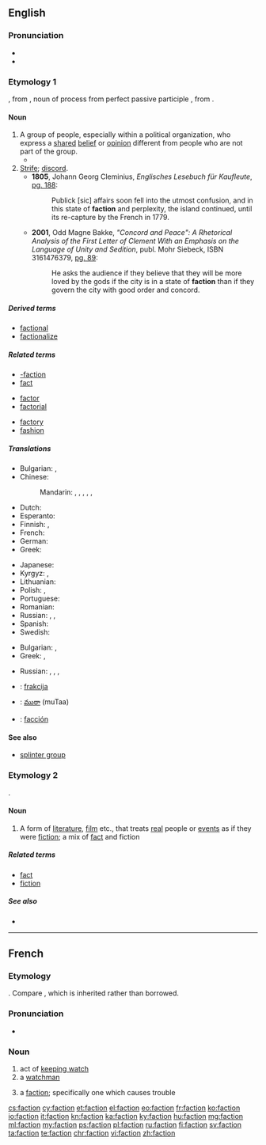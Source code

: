 {{also|-faction}}
==English==
{{wikipedia}}

===Pronunciation===
* {{IPA|/ˈfæk.ʃən/|/ˈfæk.ʃn/}}
* {{rhymes|ækʃən}}

===Etymology 1===
{{borrowing|frm|faction}}, from {{etyl|la|en}} {{term|factiō|||lang=la|a group of people acting together, a political faction}}, noun of process from perfect passive participle {{term|factus|lang=la}}, from {{term/t|la|faciō||do, make}}.

====Noun====
{{en-noun}}

# A group of people, especially within a political organization, who express a [[shared]] [[belief]] or [[opinion]] different from people who are not part of the group.
#* {{quote-book|title=Essays, Moral and Political|author=[[w:David Hume|David Hume]]|year=1748|chapter=Of Parties in General — How '''factions''' arise and contend.|passage=Real '''factions''' may be divided into those from interest, from principle, and from affection}}
# [[strife|Strife]]; [[discord]].
#* '''1805''', Johann Georg Cleminius, ''Englisches Lesebuch für Kaufleute'', [http://books.google.com/books?id=B9cRAAAAIAAJ&pg=PA188&dq=faction&lr=&num=100&as_brr=3 pg. 188]:
#*: Publick [sic] affairs soon fell into the utmost confusion, and in this state of '''faction''' and perplexity, the island continued, until its re-capture by the French in 1779.
#* '''2001''', Odd Magne Bakke, ''"Concord and Peace": A Rhetorical Analysis of the First Letter of Clement With an Emphasis on the Language of Unity and Sedition'', publ. Mohr Siebeck, ISBN 3161476379, [http://books.google.com/books?id=cI1btFqWegoC&pg=PA89&dq=%22faction%22&as_brr=3&sig=R6XBNzJrKPdhILpQQfGC22KlIgc pg. 89]:
#*: He asks the audience if they believe that they will be more loved by the gods if the city is in a state of '''faction''' than if they govern the city with good order and concord.

=====Derived terms=====
* [[factional]]
* [[factionalize]]

=====Related terms=====
{{rel-top3|Terms etymologically related to ''faction'' (etymology 1)}}
* [[-faction]]
* [[fact]]
{{rel-mid3}}
* [[factor]]
* [[factorial]]
{{rel-mid3}}
* [[factory]]
* [[fashion]]
{{rel-bottom}}

=====Translations=====
{{trans-top|group of people}}
* Bulgarian: {{t+|bg|фракция|f|sc=Cyrl}}, {{t+|bg|клика|f|sc=Cyrl}}
* Chinese:
*: Mandarin: {{t|cmn|幫派|sc=Hani}}, {{t+|cmn|帮派|tr=bāngpài|sc=Hani}}, {{t|cmn|派別|sc=Hani}}, {{t+|cmn|派别|tr=pàibié|sc=Hani}}, {{t+|cmn|派系|tr=pàixì|sc=Hani}}, {{t+|cmn|派|tr=pài|sc=Hani}}
* Dutch: {{t+|nl|fractie}}
* Esperanto: {{t|eo|fakcio}}
* Finnish: {{t+|fi|siipi}}, {{t|fi|suuntaus}}
* French: {{t+|fr|faction|f}}
* German: {{t+|de|Fraktion|f}}
* Greek: {{t+|el|φατρία|f|tr=fatría}}
{{trans-mid}}
* Japanese: {{t|ja|派閥|tr=はばつ, habatsu|sc=Jpan}}
* Kyrgyz: {{t+|ky|фракция}}, {{t+|ky|группировка}}
* Lithuanian: {{t|lt|frakcija|f}}
* Polish: {{t+|pl|frakcja|f}}, {{t|pl|stronnictwo|n}}
* Portuguese: {{t+|pt|facção|f}}
* Romanian: {{t+|ro|facțiune}}
* Russian: {{t+|ru|фракция|f|tr=frákcija}}, {{t+|ru|группировка|f|tr=gruppiróvka|sc=Cyrl}}, {{t+|ru|клика|f|tr=klíka|sc=Cyrl}}
* Spanish: {{t|es|facción|f}}
* Swedish: {{t+|sv|fraktion}}
{{trans-bottom}}

{{trans-top|strife}}
* Bulgarian: {{t+|bg|разногласие|n|sc=Cyrl}}, {{t+|bg|раздор|m|sc=Cyrl}}
* Greek: {{t+|el|διχόνοια|f|tr=dichónoia|sc=Grek}}, {{t+|el|φαγωμάρα|f|tr=fagomára|sc=Grek}}
{{trans-mid}}
* Russian: {{t+|ru|раздор|alt=раздоры|m-p|tr=razdóry}}, {{t+|ru|распря|alt=распри|f-p|tr=ráspri}}, {{t+|ru|интрига|alt=интриги|f-p|tr=intrígi}}, {{t+|ru|разногласие|n|tr=raznoglásije|sc=Cyrl}}
{{trans-bottom}}

{{checktrans-top}}
* {{ttbc|sl}}: [[frakcija]] {{f}}
{{trans-mid}}
* {{ttbc|te}}: [[ముఠా]] (muTaa)
* {{ttbc|es}}: [[facción]]
{{trans-bottom}}

====See also====
* [[splinter group]]

===Etymology 2===
{{blend|fact|fiction}}.

====Noun====
{{en-noun}}

# A form of [[literature]], [[film]] etc., that treats [[real]] people or [[event]]s as if they were [[fiction]]; a mix of [[fact]] and fiction

=====Related terms=====
* [[fact]]
* [[fiction]]

=====See also=====
* {{pedialite|Non-fiction novel}}

----

==French==

===Etymology===
{{borrowing|la|factiō}}. Compare {{term|façon|lang=fr}}, which is inherited rather than borrowed.

===Pronunciation===
* {{IPA|/faksjɔ̃/|lang=fr}}

===Noun===
{{fr-noun|f}}

# act of [[keep watch|keeping watch]]
# a [[watchman]]
# {{context|politics|lang=fr}} a [[#English|faction]]; specifically one which causes trouble

[[cs:faction]]
[[cy:faction]]
[[et:faction]]
[[el:faction]]
[[eo:faction]]
[[fr:faction]]
[[ko:faction]]
[[io:faction]]
[[it:faction]]
[[kn:faction]]
[[ka:faction]]
[[ky:faction]]
[[hu:faction]]
[[mg:faction]]
[[ml:faction]]
[[my:faction]]
[[ps:faction]]
[[pl:faction]]
[[ru:faction]]
[[fi:faction]]
[[sv:faction]]
[[ta:faction]]
[[te:faction]]
[[chr:faction]]
[[vi:faction]]
[[zh:faction]]